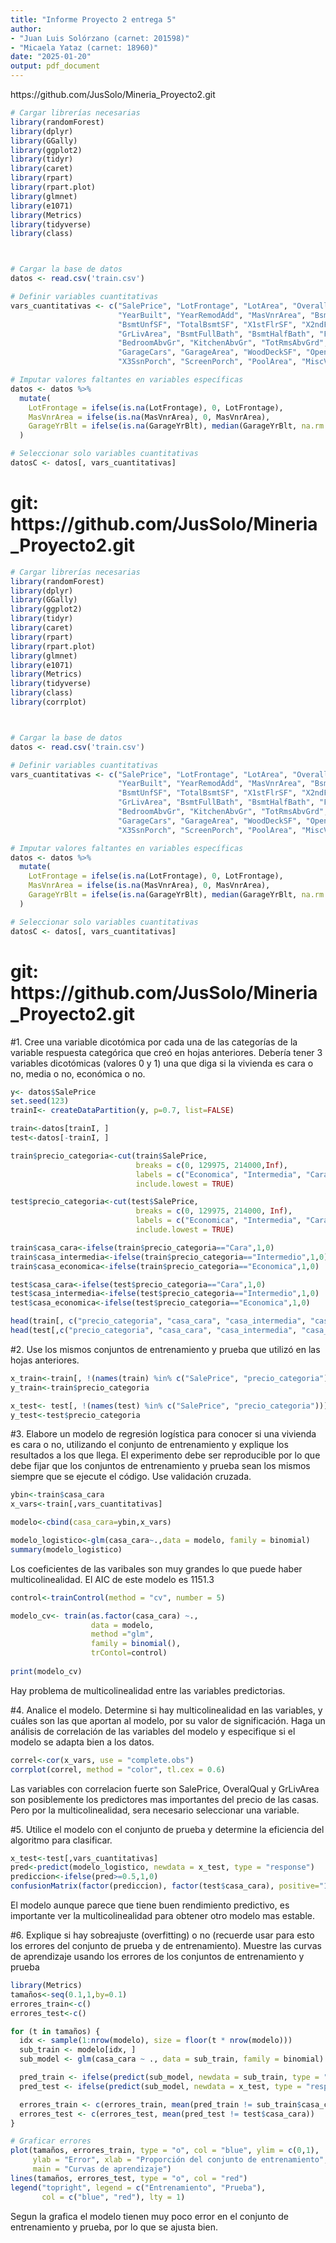 ---
title: "Informe Proyecto 2 entrega 5"
author:
- "Juan Luis Solórzano (carnet: 201598)"
- "Micaela Yataz (carnet: 18960)"
date: "2025-01-20"
output: pdf_document
---

https://github.com/JusSolo/Mineria_Proyecto2.git 


```{r, include=FALSE}
# Cargar librerías necesarias
library(randomForest)
library(dplyr)
library(GGally)
library(ggplot2)
library(tidyr)
library(caret)
library(rpart)
library(rpart.plot)
library(glmnet)
library(e1071)
library(Metrics)
library(tidyverse)
library(class)



# Cargar la base de datos
datos <- read.csv('train.csv')

# Definir variables cuantitativas
vars_cuantitativas <- c("SalePrice", "LotFrontage", "LotArea", "OverallQual", "OverallCond", 
                        "YearBuilt", "YearRemodAdd", "MasVnrArea", "BsmtFinSF1", "BsmtFinSF2", 
                        "BsmtUnfSF", "TotalBsmtSF", "X1stFlrSF", "X2ndFlrSF", "LowQualFinSF", 
                        "GrLivArea", "BsmtFullBath", "BsmtHalfBath", "FullBath", "HalfBath", 
                        "BedroomAbvGr", "KitchenAbvGr", "TotRmsAbvGrd", "Fireplaces", "GarageYrBlt", 
                        "GarageCars", "GarageArea", "WoodDeckSF", "OpenPorchSF", "EnclosedPorch", 
                        "X3SsnPorch", "ScreenPorch", "PoolArea", "MiscVal", "MoSold", "YrSold")

# Imputar valores faltantes en variables específicas
datos <- datos %>%
  mutate(
    LotFrontage = ifelse(is.na(LotFrontage), 0, LotFrontage),
    MasVnrArea = ifelse(is.na(MasVnrArea), 0, MasVnrArea),
    GarageYrBlt = ifelse(is.na(GarageYrBlt), median(GarageYrBlt, na.rm = TRUE), GarageYrBlt)
  )

# Seleccionar solo variables cuantitativas
datosC <- datos[, vars_cuantitativas]
```

# git: https://github.com/JusSolo/Mineria_Proyecto2.git



```{r, include=FALSE}
# Cargar librerías necesarias
library(randomForest)
library(dplyr)
library(GGally)
library(ggplot2)
library(tidyr)
library(caret)
library(rpart)
library(rpart.plot)
library(glmnet)
library(e1071)
library(Metrics)
library(tidyverse)
library(class)
library(corrplot)



# Cargar la base de datos
datos <- read.csv('train.csv')

# Definir variables cuantitativas
vars_cuantitativas <- c("SalePrice", "LotFrontage", "LotArea", "OverallQual", "OverallCond", 
                        "YearBuilt", "YearRemodAdd", "MasVnrArea", "BsmtFinSF1", "BsmtFinSF2", 
                        "BsmtUnfSF", "TotalBsmtSF", "X1stFlrSF", "X2ndFlrSF", "LowQualFinSF", 
                        "GrLivArea", "BsmtFullBath", "BsmtHalfBath", "FullBath", "HalfBath", 
                        "BedroomAbvGr", "KitchenAbvGr", "TotRmsAbvGrd", "Fireplaces", "GarageYrBlt", 
                        "GarageCars", "GarageArea", "WoodDeckSF", "OpenPorchSF", "EnclosedPorch", 
                        "X3SsnPorch", "ScreenPorch", "PoolArea", "MiscVal", "MoSold", "YrSold")

# Imputar valores faltantes en variables específicas
datos <- datos %>%
  mutate(
    LotFrontage = ifelse(is.na(LotFrontage), 0, LotFrontage),
    MasVnrArea = ifelse(is.na(MasVnrArea), 0, MasVnrArea),
    GarageYrBlt = ifelse(is.na(GarageYrBlt), median(GarageYrBlt, na.rm = TRUE), GarageYrBlt)
  )

# Seleccionar solo variables cuantitativas
datosC <- datos[, vars_cuantitativas]
```


# git: https://github.com/JusSolo/Mineria_Proyecto2.git

#1. Cree una variable dicotómica por cada una de las categorías de la variable respuesta categórica que creó en hojas anteriores. Debería tener 3 variables dicotómicas (valores 0 y 1) una que diga si la vivienda es cara o no, media o no, económica o no.

```{r, recuperacion de el training y test }
y<- datos$SalePrice
set.seed(123)
trainI<- createDataPartition(y, p=0.7, list=FALSE)

train<-datos[trainI, ]
test<-datos[-trainI, ]

```

```{r Recuperacion de varibale}
train$precio_categoria<-cut(train$SalePrice, 
                            breaks = c(0, 129975, 214000,Inf),
                            labels = c("Economica", "Intermedia", "Cara" ),
                            include.lowest = TRUE)

test$precio_categoria<-cut(test$SalePrice, 
                            breaks = c(0, 129975, 214000, Inf),
                            labels = c("Economica", "Intermedia", "Cara"),
                            include.lowest = TRUE)


```


```{r creacion de variable dicotomica en train y test}
train$casa_cara<-ifelse(train$precio_categoria=="Cara",1,0)
train$casa_intermedia<-ifelse(train$precio_categoria=="Intermedio",1,0)
train$casa_economica<-ifelse(train$precio_categoria=="Economica",1,0)

test$casa_cara<-ifelse(test$precio_categoria=="Cara",1,0)
test$casa_intermedia<-ifelse(test$precio_categoria=="Intermedio",1,0)
test$casa_economica<-ifelse(test$precio_categoria=="Economica",1,0)

head(train[, c("precio_categoria", "casa_cara", "casa_intermedia", "casa_economica")])
head(test[,c("precio_categoria", "casa_cara", "casa_intermedia", "casa_economica")])
```


#2. Use los mismos conjuntos de entrenamiento y prueba que utilizó en las hojas anteriores.
```{r}

x_train<-train[, !(names(train) %in% c("SalePrice", "precio_categoria"))]
y_train<-train$precio_categoria

x_test<- test[, !(names(test) %in% c("SalePrice", "precio_categoria"))]
y_test<-test$precio_categoria
```

#3. Elabore un modelo de regresión logística para conocer si una vivienda es cara o no, utilizando el conjunto de entrenamiento y explique los resultados a los que llega. El experimento debe ser reproducible por lo que debe fijar que los conjuntos de entrenamiento y prueba sean los mismos siempre que se ejecute el código. Use validación cruzada.


```{r}
ybin<-train$casa_cara
x_vars<-train[,vars_cuantitativas]

modelo<-cbind(casa_cara=ybin,x_vars)

modelo_logistico<-glm(casa_cara~.,data = modelo, family = binomial)
summary(modelo_logistico)


```
Los coeficientes de las varibales son muy grandes lo que puede haber multicolinealidad.  El AIC de este modelo es 1151.3
```{r}
control<-trainControl(method = "cv", number = 5)

modelo_cv<- train(as.factor(casa_cara) ~.,
                  data = modelo, 
                  method ="glm", 
                  family = binomial(),
                  trContol=control)
                  
print(modelo_cv)
```
Hay problema de multicolinealidad entre las variables predictorias.


#4. Analice el modelo. Determine si hay multicolinealidad en las variables, y cuáles son las que aportan al modelo, por su valor de significación. Haga un análisis de correlación de las variables del modelo y especifique si el modelo se adapta bien a los datos.

```{r correlacion y multicolinealidad}
correl<-cor(x_vars, use = "complete.obs")
corrplot(correl, method = "color", tl.cex = 0.6)
```
Las variables con correlacion fuerte son SalePrice, OveralQual y GrLivArea son posiblemente los predictores mas importantes del precio de las casas. Pero por la multicolinealidad, sera necesario seleccionar una variable.

#5. Utilice el modelo con el conjunto de prueba y determine la eficiencia del algoritmo para clasificar.
```{r}

x_test<-test[,vars_cuantitativas]
pred<-predict(modelo_logistico, newdata = x_test, type = "response")
prediccion<-ifelse(pred>=0.5,1,0)
confusionMatrix(factor(prediccion), factor(test$casa_cara), positive="1")
```

El modelo aunque parece que tiene buen rendimiento predictivo, es importante ver la multicolinealidad para obtener otro modelo mas estable.

#6. Explique si hay sobreajuste (overfitting) o no (recuerde usar para esto los errores del conjunto de prueba y de entrenamiento). Muestre las curvas de aprendizaje usando los errores de los conjuntos de entrenamiento y prueba


```{r}
library(Metrics)
tamaños<-seq(0.1,1,by=0.1)
errores_train<-c()
errores_test<-c()

for (t in tamaños) {
  idx <- sample(1:nrow(modelo), size = floor(t * nrow(modelo)))
  sub_train <- modelo[idx, ]
  sub_model <- glm(casa_cara ~ ., data = sub_train, family = binomial)

  pred_train <- ifelse(predict(sub_model, newdata = sub_train, type = "response") > 0.5, 1, 0)
  pred_test <- ifelse(predict(sub_model, newdata = x_test, type = "response") > 0.5, 1, 0)

  errores_train <- c(errores_train, mean(pred_train != sub_train$casa_cara))
  errores_test <- c(errores_test, mean(pred_test != test$casa_cara))
}

# Graficar errores
plot(tamaños, errores_train, type = "o", col = "blue", ylim = c(0,1),
     ylab = "Error", xlab = "Proporción del conjunto de entrenamiento",
     main = "Curvas de aprendizaje")
lines(tamaños, errores_test, type = "o", col = "red")
legend("topright", legend = c("Entrenamiento", "Prueba"),
       col = c("blue", "red"), lty = 1)


```
Segun la grafica el modelo tienen muy poco error en el conjunto de entrenamiento y prueba, por lo que se ajusta bien.


